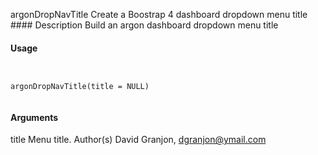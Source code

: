 
argonDropNavTitle
Create a Boostrap 4 dashboard dropdown menu title
#### Description
Build an argon dashboard dropdown menu title

#### Usage
<pre><code>

argonDropNavTitle(title = NULL)

</code></pre>
#### Arguments

title
Menu title.
Author(s)
David Granjon, <dgranjon@ymail.com>

